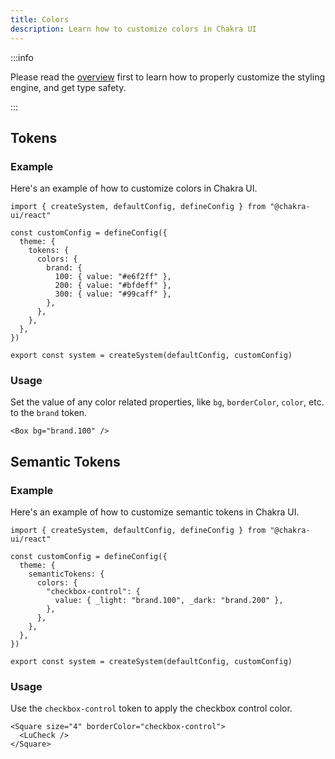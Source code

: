 ```yaml
---
title: Colors
description: Learn how to customize colors in Chakra UI
---
```


:::info

Please read the [overview](/docs/theming/customization/overview) first to learn
how to properly customize the styling engine, and get type safety.

:::

## Tokens

### Example

Here's an example of how to customize colors in Chakra UI.

```tsx title="theme.ts"
import { createSystem, defaultConfig, defineConfig } from "@chakra-ui/react"

const customConfig = defineConfig({
  theme: {
    tokens: {
      colors: {
        brand: {
          100: { value: "#e6f2ff" },
          200: { value: "#bfdeff" },
          300: { value: "#99caff" },
        },
      },
    },
  },
})

export const system = createSystem(defaultConfig, customConfig)
```

### Usage

Set the value of any color related properties, like `bg`, `borderColor`,
`color`, etc. to the `brand` token.

```tsx
<Box bg="brand.100" />
```

## Semantic Tokens

### Example

Here's an example of how to customize semantic tokens in Chakra UI.

```tsx title="theme.ts"
import { createSystem, defaultConfig, defineConfig } from "@chakra-ui/react"

const customConfig = defineConfig({
  theme: {
    semanticTokens: {
      colors: {
        "checkbox-control": {
          value: { _light: "brand.100", _dark: "brand.200" },
        },
      },
    },
  },
})

export const system = createSystem(defaultConfig, customConfig)
```

### Usage

Use the `checkbox-control` token to apply the checkbox control color.

```tsx
<Square size="4" borderColor="checkbox-control">
  <LuCheck />
</Square>
```
